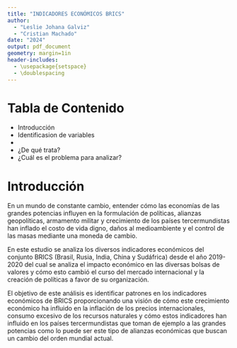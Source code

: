 ```yaml
---
title: "INDICADORES ECONÓMICOS BRICS"
author: 
  - "Leslie Johana Galviz"
  - "Cristian Machado"
date: "2024"
output: pdf_document
geometry: margin=1in
header-includes:
  - \usepackage{setspace}
  - \doublespacing
---
```


\begin{center}
**Docente:** Yennyfer Portilla Yela

**Universidad del Valle - Facultad de Ingeniería**  
Probabilidad y Estadística  
Santiago de Cali  
2024  
\end{center}

# Tabla de Contenido

- Introducción
- Identificasion de variables
- 
- ¿De qué trata?
- ¿Cuál es el problema para analizar?

# Introducción

En un mundo de constante cambio, entender cómo las economías de las grandes potencias influyen en la formulación de políticas, alianzas geopolíticas, armamento militar y crecimiento de los países tercermundistas han inflado el costo de vida digno, daños al medioambiente y el control de las masas mediante una moneda de cambio. 

En este estudio se analiza los diversos indicadores económicos del conjunto BRICS (Brasil, Rusia, India, China y Sudáfrica) desde el año 2019-2020 del cual se analiza el impacto económico en las diversas bolsas de valores y cómo esto cambió el curso del mercado internacional y la creación de políticas a favor de su organización.

El objetivo de este análisis es identificar patrones en los indicadores económicos de BRICS proporcionando una visión de cómo este crecimiento económico ha influido en la inflación de los precios internacionales, consumo excesivo de los recursos naturales y cómo estos indicadores han influido en los países tercermundistas que toman de ejemplo a las grandes potencias como lo puede ser este tipo de alianzas económicas que buscan un cambio del orden mundial actual.
